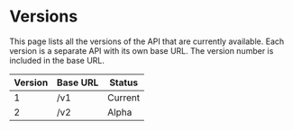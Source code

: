 # Versions

This page lists all the versions of the API that are currently available. Each version is a separate API with its own base URL. The version number is included in the base URL.

| Version | Base URL | Status  |
|---------|----------| ------- |
| 1       | /v1      | Current |
| 2       | /v2      | Alpha    |
